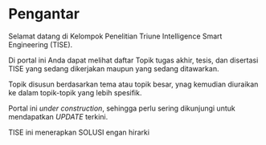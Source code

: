 # Pengantar {.unnumbered}

Selamat datang di Kelompok Penelitian Triune Intelligence Smart Engineering (TISE).

Di portal ini Anda dapat melihat daftar Topik tugas akhir, tesis, dan disertasi TISE yang sedang dikerjakan maupun yang sedang ditawarkan.

Topik disusun berdasarkan tema atau topik besar, ynag kemudian diuraikan ke dalam topik-topik yang lebih spesifik.

:::{.callout-warning}
Portal ini *under construction*, sehingga perlu sering dikunjungi untuk mendapatkan *UPDATE* terkini.
:::

TISE ini menerapkan SOLUSI engan hirarki
